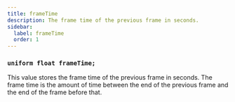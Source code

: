 ```yaml
---
title: frameTime
description: The frame time of the previous frame in seconds.
sidebar:
  label: frameTime
  order: 1
---
```


### `uniform float frameTime;`

This value stores the frame time of the previous frame in seconds. The frame time is the amount of time between the end of the previous frame and the end of the frame before that.